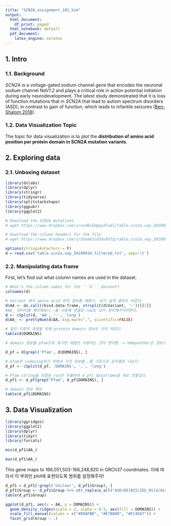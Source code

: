 ```yaml
---
title: "SCN2A_assignment_101_kim"
output:
  html_document:
    df_print: paged
  html_notebook: default
  pdf_document:
    latex_engine: xelatex 
---
```


## 1. Intro

### 1.1. Background

 *SCN2A* is a voltage-gated sodium channel gene that encodes the neuronal sodium channel *NaV1.2* and plays a critical role in action potential initiation during early neurodevelopment. The latest study demonstrated that it is loss of function mutations that in *SCN2A* that lead to autism spectrum disorders (ASD), in contrast to gain of function, which leads to infantile seizures ([Ben-Shalom 2018](https://www.ncbi.nlm.nih.gov/pmc/articles/PMC5796785/)). 

### 1.2. Data Visualization Topic

 The topic for data visualization is to plot the **distribution of amino acid position per protein domain in SCN2A mutation variants**. 

## 2. Exploring data

### 2.1. Unboxing dataset


```r
library(dslabs)
library(dplyr)
library(stringr)
library(tidyverse)
library(splitstackshape)
library(ggpubr)
library(ggplot2)
```

```r
# Download the SCN2A mutations
# wget https://www.dropbox.com/s/nxd8s6dppyd7uml/table.scn2a.vep_20190916.filtered.txt

# Download the column headers for the file
# wget https://www.dropbox.com/s/56nm62vd58v95fq/table.scn2a.vep_20190916.headers.txt
```

```r
options(stringsAsFactors = F)
d = read.csv('table.scn2a.vep_20190916.filtered.txt', sep='\t')
```

### 2.2. Manipulating data frame

First, let's find out what column names are used in the dataset.
```r
# What's the column names for the ```d``` dataset?
colnames(d)
```


```r
# Variant 에서 amino acid 위치 정보를 떼왔다. 보기 쉽게 콤마도 써준다.
d$AA <- do.call(rbind.data.frame, strsplit(d$Variant, ':'))[[2]]
#AA_ 데이터를 확인해보니 -를 사용해 연결된 row도 있어 분리해주어야한다.
d <- cSplit(d, 'AA', '-', 'long')
d$AA_ <- prettyNum(d$AA, big.mark=",", scientific=FALSE)
```

```r
# 일단 이후의 과정을 위해 protein domain 정보도 미리 따준다.
table(d$DOMAINS)
```

```r
# domain 정보를 pfam으로 표기한 애들만 사용하는 것이 편리함 -> hmmpanther은 정보가 너무 없고 133에 해당하는 data가 구글링에서 발견되지 않는다...

d_pf = d[grepl('Pfam', d$DOMAINS), ]

# pfam만 indexing하기 위해서 각각 정보를 ,를 기준으로 문자열로 나눈다.
d_pf <- cSplit(d_pf, 'DOMAINS', ',', 'long')

# Pfam string을 포함된 row만 추출하여 d_pf1 dataframe을 새로 만들었다.
d_pf1 <- d_pf[grep("Pfam", d_pf$DOMAINS), ]

# domain 정보 확인
table(d_pf1$DOMAINS)
```

## 3. Data Visualization

```r
library(ggridges)
library(ggplot2)
library(dplyr)
library(tidyr)
library(forcats)
```

```r
min(d_pf1$AA_)
```

```r
max(d_pf1$AA_)
```

This gene maps to 166,051,503-166,248,820 in GRCh37 coordinates.
이에 따라서 이 부위만 plot에 표현되도록 범위를 설정해주자!

```r
d_pf1 = d_pf1[!grepl('Unclear', d_pf1$Group), ]
d_pf1$Group <- d_pf1$Group %>% str_replace_all("ASD/DD|BIS|IEE_Mild/Ataxia|IEE|Other|Schizophrenia", "non_gnomAD")
table(d_pf1$Group)
```

```r
ggplot(d_pf1, aes(x = AA, y = DOMAINS)) +
  geom_density_ridges(scale = 2, alpha = 0.5, aes(fill = DOMAINS)) +
  scale_fill_manual(values = c("#00AFBB", "#E7B800", "#FC4E07")) +
  facet_grid(Group ~ .)
```







